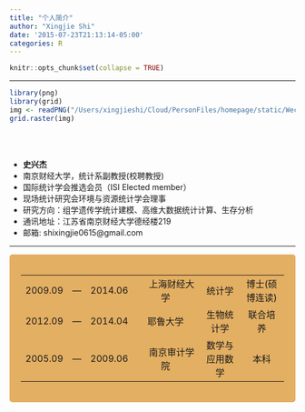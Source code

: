 ```yaml
---
title: "个人简介"
author: "Xingjie Shi"
date: '2015-07-23T21:13:14-05:00'
categories: R
---
```


```r
knitr::opts_chunk$set(collapse = TRUE)
```


***

<div class = "row">
  
<div class = "col-md-6">
```r
library(png)
library(grid)
img <- readPNG("/Users/xingjieshi/Cloud/PersonFiles/homepage/static/WechatIMG349.png")
grid.raster(img)
```
</div>

<div class = "col-md-6">
<br><br>

- __史兴杰__
- 南京财经大学，统计系副教授(校聘教授)
- 国际统计学会推选会员（ISI Elected member）
- 现场统计研究会环境与资源统计学会理事
- 研究方向：组学遗传学统计建模、高维大数据统计计算、生存分析
- 通讯地址：江苏省南京财经大学德经楼219
- 邮箱: shixingjie0615@gmail.com

</div>

</div>




***
 


<style>
div.blue { background-color:#E3AF63; border-radius: 5px; padding: 20px;}
</style>
<div class = "blue">
  |         |   |         |                  |            |              |
  |:-------:|:-:|:-------:|:----------------:|:----------:|:------------:|
  | 2009.09 |---| 2014.06$~~~~$ | 上海财经大学$~~~~~$ |   统计学   |博士(硕博连读)|
  | 2012.09  |---| 2014.04$~~~~$ |耶鲁大学$~~~~~$|生物统计学|联合培养|
  | 2005.09  |---| 2009.06$~~~~$ |南京审计学院$~~~~~$|数学与应用数学|本科|

</div>
 